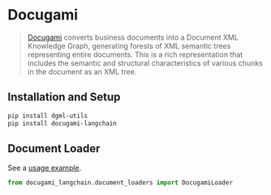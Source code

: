 # Docugami

>[Docugami](https://docugami.com) converts business documents into a Document XML Knowledge Graph, generating forests
> of XML semantic trees representing entire documents. This is a rich representation that includes the semantic and
> structural characteristics of various chunks in the document as an XML tree.

## Installation and Setup


```bash
pip install dgml-utils
pip install docugami-langchain
```

## Document Loader

See a [usage example](/oss/integrations/document_loaders/docugami).

```python
from docugami_langchain.document_loaders import DocugamiLoader
```
